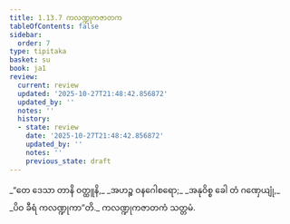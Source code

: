 ```yaml
---
title: 1.13.7 ကလဏ္ဍုကဇာတက
tableOfContents: false
sidebar:
  order: 7
type: tipitaka
basket: su
book: ja1
review:
  current: review
  updated: '2025-10-27T21:48:42.856872'
  updated_by: ''
  notes: ''
  history:
  - state: review
    date: '2025-10-27T21:48:42.856872'
    updated_by: ''
    notes: ''
    previous_state: draft
---
```



<ReviewStatus review={frontmatter.review} showDetails={true} />

<HypothesisAnnotation frontmatter={frontmatter} />

<DynamicBreadcrumb />

<Division number="127" book="ja1" e="ch" v="22" p="29">

<Paragraph number="281" type="verses" book="ja1">
_“တေ ဒေသာ တာနိ ဝတ္ထူနိ,_  
_အဟဉ္စ ဝနဂေါစရော;_  
_အနုဝိစ္စ ခေါ တံ ဂဏှေယျုံ,_  
_ပိဝ ခီရံ ကလဏ္ဍုကာ”တိ._  


</Paragraph>
</Division>

<Paragraph number="282" type="center" book="ja1">
ကလဏ္ဍုကဇာတကံ သတ္တမံ.
</Paragraph>